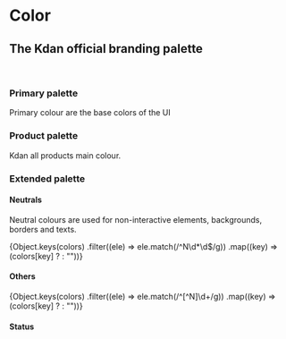 
<Meta title="Design System/Color" />

# Color

## The Kdan official branding palette

<br />

### Primary palette

Primary colour are the base colors of the UI

<Preview withToolbar>
  <Color name="brand" hex={colors.brand} />
  <Color name="primary" hex={colors.primary} />
  <Color name="secondary" hex={colors.secondary} />
</Preview>

### Product palette

Kdan all products main colour.

<Preview withToolbar>
  <Color name="PDF" hex={colors.PDF} />
  <Color name="DS" hex={colors.DS} />
  <Color name="AD" hex={colors.AD} />
  <Color name="WO" hex={colors.WO} />
  <Color name="NL" hex={colors.NL} />
  <Color name="PM" hex={colors.PM} />
  <Color name="PS" hex={colors.PS} />
</Preview>

### Extended palette

#### Neutrals

Neutral colours are used for non-interactive elements, backgrounds, borders and texts.

<Preview withToolbar>
  {Object.keys(colors)
    .filter((ele) => ele.match(/^N\d*\d$/g))
    .map((key) => (colors[key] ? <Color name={key} hex={colors[key]} /> : ""))}
</Preview>

#### Others

<Preview withToolbar>
  {Object.keys(colors)
    .filter((ele) => ele.match(/^[^N]\d+/g))
    .map((key) => (colors[key] ? <Color name={key} hex={colors[key]} /> : ""))}
</Preview>

#### Status

<Preview withToolbar>
  <Color name="error" hex={colors.error} />
  <Color name="warning" hex={colors.warning} />
  <Color name="info" hex={colors.info} />
  <Color name="success" hex={colors.success} />
</Preview>
